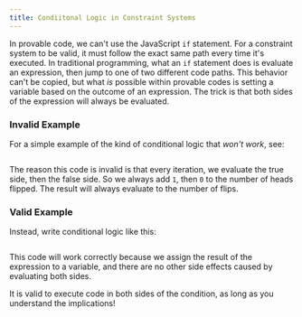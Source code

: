 ```yaml
---
title: Condiitonal Logic in Constraint Systems
---
```


In provable code, we can't use the JavaScript `if` statement.  For a constraint system to be valid, it must follow the exact
same path every time it's executed.  In traditional programming, what an `if` statement does is evaluate an expression, then
jump to one of two different code paths.  This behavior can't be copied, but what _is_ possible within provable codes is
setting a variable based on the outcome of an expression.  The trick is that both sides of the expression will always be 
evaluated.

### Invalid Example
For a simple example of the kind of conditional logic that _won't work_, see:

```ts file=../../snippets/conditional-logic/conditional-logic.ts start=start_invalid_execution end=end_invalid_execution
```

The reason this code is invalid is that every iteration, we evaluate the true side, then the false side.  So we always 
add `1`, then `0` to the number of heads flipped.  The result will always evaluate to the number of flips.

### Valid Example
Instead, write conditional logic like this:

```ts file=../../snippets/conditional-logic/conditional-logic.ts start=start_valid_execution end=end_valid_execution
```

This code will work correctly because we assign the result of the expression to a variable, and there are no other 
side effects caused by evaluating both sides.

It is valid to execute code in both sides of the condition, as long as you understand the implications!

```ts file=../../snippets/conditional-logic/conditional-logic.ts start=start_valid_execution_with_function end=end_valid_execution_with_function
```